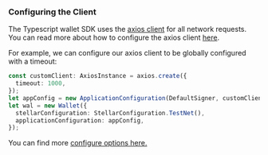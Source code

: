 
### Configuring the Client

The Typescript wallet SDK uses the [axios client](https://axios-http.com/docs/intro) for all network requests. You can read more about how to configure the axios client [here](https://axios-http.com/docs/instance).

For example, we can configure our axios client to be globally configured with a timeout:

<CodeExample>

```typescript
const customClient: AxiosInstance = axios.create({
  timeout: 1000,
});
let appConfig = new ApplicationConfiguration(DefaultSigner, customClient);
let wal = new Wallet({
  stellarConfiguration: StellarConfiguration.TestNet(),
  applicationConfiguration: appConfig,
});
```

</CodeExample>

You can find more [configure options here.](https://axios-http.com/docs/req_config)
